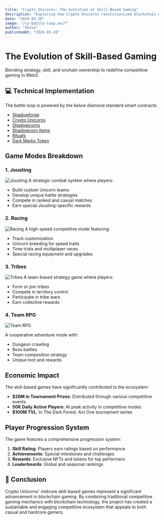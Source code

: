 ```yaml
---
title: "Crypto Unicorns: The Evolution of Skill-Based Gaming"
description: "Exploring how Crypto Unicorns revolutionized blockchain gaming with its skill-based competitive modes and PvP systems."
date: "2024-03-20"
image: "/cu-battle-loop.avif"
author: "Shiva"
publishedAt: "2024-03-20"
---
```


# The Evolution of Skill-Based Gaming

Blending strategy, skill, and onchain ownership to redefine competitive gaming in Web3.

## 💻 Technical Implementation

The battle loop is powered by the below diamond standard smart contracts:

- [Shadowforge](https://github.com/Laguna-Games/cu-osc-shadowforge)
- [Crypto Unicorns](https://github.com/Laguna-Games/cu-osc-unicorns)
- [Shadowcorns](https://github.com/Laguna-Games/cu-osc-shadowcorns)
- [Shadowcorn Items](https://github.com/Laguna-Games/cu-osc-items)
- [Rituals](https://github.com/Laguna-Games/cu-osc-rituals)
- [Dark Marks Token](https://github.com/Laguna-Games/cu-osc-dark-marks)


## Game Modes Breakdown

### 1. Jousting
![Jousting](/cu-jousting-banner.jpeg)
A strategic combat system where players:
- Build custom Unicorn teams
- Develop unique battle strategies
- Compete in ranked and casual matches
- Earn special Jousting-specific rewards

### 2. Racing
![Racing](/cu-racing.jpg)
A high-speed competitive mode featuring:
- Track customization
- Unicorn breeding for speed traits
- Time trials and multiplayer races
- Special racing equipment and upgrades

### 3. Tribes
![Tribes](/cu-tribes.jpg)
A team-based strategy game where players:
- Form or join tribes
- Compete in territory control
- Participate in tribe wars
- Earn collective rewards

### 4. Team RPG
![Team RPG](/cu-team-rpg.jpg)

A cooperative adventure mode with:
- Dungeon crawling
- Boss battles
- Team composition strategy
- Unique loot and rewards



## Economic Impact

The skill-based games have significantly contributed to the ecosystem:

- **$26M in Tournament Prizes**: Distributed through various competitive events
- **50K Daily Active Players**: At peak activity in competitive modes
- **$100M TVL**: In The Dark Forest: Act One tournament series

## Player Progression System

The game features a comprehensive progression system:

1. **Skill Rating**: Players earn ratings based on performance
2. **Achievements**: Special milestones and challenges
3. **Rewards**: Exclusive NFTs and tokens for top performers
4. **Leaderboards**: Global and seasonal rankings

## 🏁 Conclusion

Crypto Unicorns' midcore skill-based games represent a significant advancement in blockchain gaming. By combining traditional competitive gaming mechanics with blockchain technology, the project has created a sustainable and engaging competitive ecosystem that appeals to both casual and hardcore gamers.